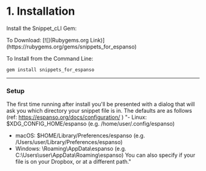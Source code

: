 # 1. Installation

Install the Snippet_cLI Gem:

<Callout>
To Download: 
[![](Rubygems.org Link)](https://rubygems.org/gems/snippets_for_espanso)

To Install from the Command Line:

```
gem install snippets_for_espanso

```

</Callout>

---

### Setup

The first time running after install you'll be presented with a dialog that will ask you which directory your snippet file is in.
The defaults are as follows (ref: https://espanso.org/docs/configuration/ )
<Bleed>
"- Linux: $XDG_CONFIG_HOME/espanso (e.g. /home/user/.config/espanso)
- macOS: $HOME/Library/Preferences/espanso (e.g. /Users/user/Library/Preferences/espanso)
- Windows: \Roaming\AppData\espanso (e.g. C:\Users\user\AppData\Roaming\espanso)
  You can also specify if your file is on your Dropbox, or at a different path."
</Bleed>